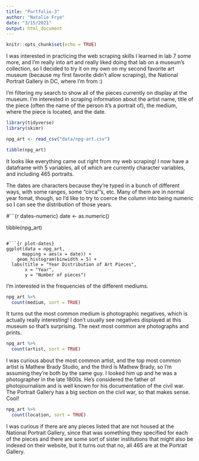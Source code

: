 ```yaml
---
title: "Portfolio-3"
author: "Natalie Frye"
date: "3/15/2021"
output: html_document
---
```


```r
knitr::opts_chunk$set(echo = TRUE)
```

I was interested in practicing the web scraping skills I learned in lab 7 some more, and I'm really into art and really liked doing that lab on a museum's collection, so I decided to try it on my own on my second favorite art museum (because my first favorite didn't allow scraping), the National Portrait Gallery in DC, where I'm from :)


I'm filtering my search to show all of the pieces currently on display at the museum. I'm interested in scraping information about the artist name, title of the piece (often the name of the person it's a portrait of), the medium, where the piece is located, and the date.

```r
library(tidyverse) 
library(skimr)
```

```r
npg_art <- read_csv("data/npg-art.csv")
```

```r
tibble(npg_art)
```

It looks like everything came out right from my web scraping! I now have a dataframe with 5 variables, all of which are currently character variables, and  including 465 portraits. 

The dates are characters because they're typed in a bunch of different ways, with some ranges, some "circa"'s, etc. Many of them are in normal year fomat, though, so I'd like to try to coerce the column into being numeric so I can see the distribution of those years. 

#```{r dates-numeric}
date <- as.numeric()

tibble(npg_art)
```

#```{r plot-dates}
ggplot(data = npg_art, 
      mapping = aes(x = date)) +
    geom_histogram(binwidth = 5) +
  labs(title = "Year Distribution of Art Pieces", 
       x = "Year",
       y = "Number of pieces") 
```

I'm interested in the frequencies of the different mediums. 

```r
npg_art %>%
  count(medium, sort = TRUE)
```

It turns out the most common medium is photographic negatives, which is actually really interesting! I don't usually see negatives displayed at this museum so that's surprising. The next most common are photographs and prints. 

```r
npg_art %>%
  count(artist, sort = TRUE)
```

I was curious about the most common artist, and the top most common artist is Mathew Brady Studio, and the third is Mathew Brady, so I'm assuming they're both by the same guy. I looked him up and he was a photographer in the late 1800s. He's considered the father of photojournalism and is well known for his documentation of the civil war. The Portrait Gallery has a big section on the civil war, so that makes sense. Cool!

```r
npg_art %>%
  count(location, sort = TRUE)
```

I was curious if there are any pieces listed that are not housed at the National Portrait Gallery, since that was something they specified for each of the pieces and there are some sort of sister institutions that might also be indexed on their website, but it turns out that no, all 465 are at the Portrait Gallery. 